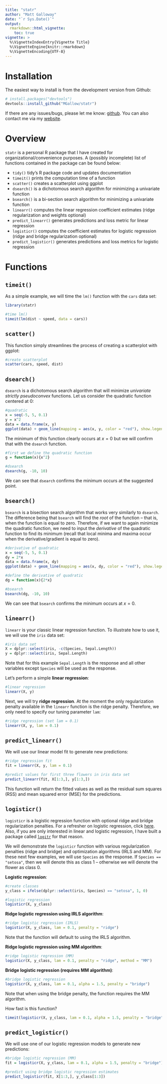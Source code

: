 ```yaml
---
title: "statr"
author: "Matt Galloway"
date: "`r Sys.Date()`"
output:
  rmarkdown::html_vignette:
    toc: true
vignette: >
  %\VignetteIndexEntry{Vignette Title}
  %\VignetteEngine{knitr::rmarkdown}
  %\VignetteEncoding{UTF-8}
---
```


# Installation

The easiest way to install is from the development version from Github:

```r
# install.packages("devtools")
devtools::install_github("MGallow/statr")
```

If there are any issues/bugs, please let me know: [github](https://github.com/MGallow/statr/issues). You can also contact me via my [website](http://users.stat.umn.edu/~gall0441/).

# Overview

`statr` is a personal R package that I have created for organizational/convenience purposes. A (possibly incomplete) list of functions contained in the package can be found below:

* `tidy()` tidy's R package code and updates documentation
* `timeit()` prints the computation time of a function
* `scatter()` creates a scatterplot using ggplot
* `dsearch()` is a dichotomous search algorithm for minimizing a univariate function
* `bsearch()` is a bi-section search algorithm for minimizing a univariate function
* `linearr()` computes the linear regression coefficient estimates (ridge regularization and weights optional)
* `predict_linearr()` generates predictions and loss metric for linear regression
* `logisticr()` computes the coefficient estimates for logistic regression (ridge and bridge regularization optional)
* `predict_logisticr()` generates predictions and loss metrics for logistic regression

# Functions

## `timeit()`

As a simple example, we will time the `lm()` function with the `cars` data set:

```r
library(statr)

#time lm()
timeit(lm(dist ~ speed, data = cars))

```

## `scatter()`

This function simply streamlines the process of creating a scatterplot with ggplot:

```r

#create scatterplot
scatter(cars, speed, dist)

```


## `dsearch()`

`dsearch` is a dichotomous search algorithm that will minimize *univariate strictly pseudoconvex* functions. Let us consider the quadratic function centered at 0:

```r

#quadratic
x = seq(-5, 5, 0.1)
y = x^2
data = data.frame(x, y)
ggplot(data) + geom_line(mapping = aes(x, y, color = "red"), show.legend = FALSE) + ggtitle("y = x^2")

```

The minimum of this function clearly occurs at $x = 0$ but we will confirm that with the `dsearch` function.

```r

#first we define the quadratic function
g = function(x){x^2}

#dsearch
dsearch(g, -10, 10)

```
We can see that `dsearch` confirms the minimum occurs at the suggested point.


## `bsearch()`

`bsearch` is a bisection search algorithm that works very similarly to `dsearch`. The difference being that `bsearch` will find the *root* of the function -- that is, when the function is equal to zero. Therefore, if we want to again minimize the quadratic function, we need to input the *derivative* of the quadratic function to find its minimum (recall that local minima and maxima occur when the derivative/gradient is equal to zero).

```r

#derivative of quadratic
x = seq(-5, 5, 0.1)
dy = 2*x
data = data.frame(x, dy)
ggplot(data) + geom_line(mapping = aes(x, dy, color = "red"), show.legend = FALSE) + ggtitle("dy = 2x")

```


```r

#define the derivative of quadratic
dg = function(x){2*x}

#bsearch
bsearch(dg, -10, 10)

```
We can see that `bsearch` confirms the minimum occurs at $x = 0$.


## `linearr()`

`linearr` is your classic linear regression function. To illustrate how to use it, we will use the `iris` data set:

```r

#iris data set
X = dplyr::select(iris, -c(Species, Sepal.Length))
y = dplyr::select(iris, Sepal.Length)

```

Note that for this example `Sepal.Length` is the response and all other variables except `Species` will be used as the response.

Let's perform a simple **linear regression**:

```r

#linear regression
linearr(X, y)

```

Next, we will try **ridge regression**. At the moment the only regularization penalty available in the `linearr` function is the ridge penalty. Therefore, we only need to specify our tuning parameter `lam`:

```r

#ridge regression (set lam = 0.1)
linearr(X, y, lam = 0.1)

```

## `predict_linearr()`

We will use our linear model fit to generate new predictions:

```r

#ridge regression fit
fit = linearr(X, y, lam = 0.1)

#predict values for first three flowers in iris data set
predict_linearr(fit, X[1:3,], y[1:3,])

```

This function will return the fitted values as well as the residual sum squares (RSS) and mean squared error (MSE) for the predictions.

## `logisticr()`

`logisticr` is a logistic regression function with optional ridge and bridge regularization penalties. For a refresher on logistic regression, click [here](https://htmlpreview.github.io/?https://github.com/MGallow/logitr/blob/master/Vignette.html#logistic-regression). Also, if you are only interested in linear and logistic regression, I have built a package called [`logitr`](https://github.com/MGallow/logitr) for that reason.

We will demonstrate the `logisticr` function with various regularization penalties (ridge and bridge) and optimization algorithms (IRLS and MM). For these next few examples, we will use `Species` as the response. If `Species == "setosa"`, then we will denote this as class $1$ -- otherwise we will denote the flower as class $0$.

**Logistic regression**:

```r

#create classes
y_class = ifelse(dplyr::select(iris, Species) == "setosa", 1, 0)

#logistic regression
logisticr(X, y_class)

```

**Ridge logistic regression using IRLS algorithm**:

```r

#ridge logistic regression (IRLS)
logisticr(X, y_class, lam = 0.1, penalty = "ridge")

```
Note that the function will default to using the IRLS algorithm.


**Ridge logistic regression using MM algorithm**:

```r

#ridge logistic regression (MM)
logisticr(X, y_class, lam = 0.1, penalty = "ridge", method = "MM")

```

**Bridge logistic regression (requires MM algorithm)**:

```r

#bridge logistic regression
logisticr(X, y_class, lam = 0.1, alpha = 1.5, penalty = "bridge")

```
Note that when using the bridge penalty, the function requires the MM algorithm.

How fast is this function?

```r

timeit(logisticr(X, y_class, lam = 0.1, alpha = 1.5, penalty = "bridge"))

```


## `predict_logisticr()`

We will use one of our logistic regression models to generate new predictions:

```r

#bridge logistic regression (MM)
fit = logisticr(X, y_class, lam = 0.1, alpha = 1.5, penalty = "bridge")

#predict using bridge logistic regression estimates
predict_logisticr(fit, X[1:3,], y_class[1:3])
```
